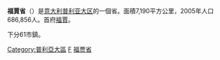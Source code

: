 {{unreference|time=2018-04-01}}
{{Infobox_ProvinceIT |
  fullname              = |
  name                  = Foggia|
  region                = [[普利亚大区|普利亚大区]] |
  capital               = [[福賈|福賈]] |
  commune               = 61 |
  area                  = 7,190 |
  population_as_of      = 2005年 |
  population            = 686,856 |
  populationdensity     = 96 |
  vehicle               = FG |
  postal_code           = 71100 |
  telephone_prefix      = 0881 |
  ISTAT                 = 071 |
  president             = Carmine Stallone |
  map                   = [[File:Foggia_posizione.png|150px]]|
  coatofarms            = |
}}
'''福賈省'''（{{lang-it|Provincia di Foggia}}）是[[意大利|意大利]][[普利亚大区|普利亚大区]]的一個省。面積7,190平方公里，2005年人口686,856人。首府[[福賈|福賈]]。

下分61市鎮。

{{Apulia}}
{{福賈省市鎮}}
{{Authority control}}
{{Italy-geo-stub}}

[[Category:普利亞大區|Category:普利亞大區]]
[[Category:意大利省份|F]]
[[Category:福贾省|]]